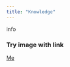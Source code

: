```yaml
---
title: "Knowledge"
---
```


info

### Try image with link

[![Me](C:/Users/Margarita/Pictures/Rmarkdown/website_botones/IMG_me.jpg){width=10%}]: # 
[Me](https://photos.app.goo.gl/sPmTueLVEbcoBscn7)

